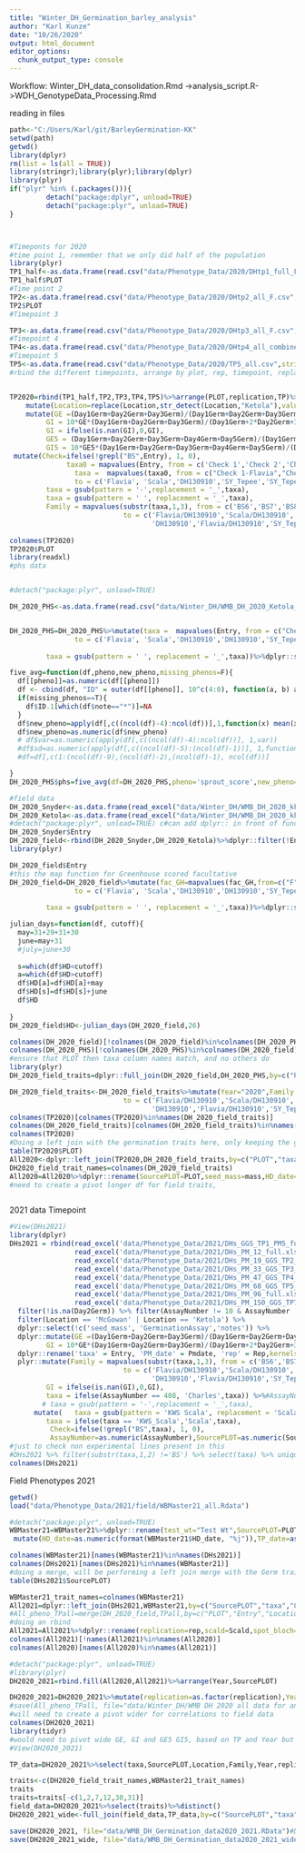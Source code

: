 ```yaml
---
title: "Winter_DH_Germination_barley_analysis"
author: "Karl Kunze"
date: "10/26/2020"
output: html_document
editor_options: 
  chunk_output_type: console
---
```

Workflow:
Winter_DH_data_consolidation.Rmd ->analysis_script.R->WDH_GenotypeData_Processing.Rmd

reading in files
```r
path<-"C:/Users/Karl/git/BarleyGermination-KK"
setwd(path)
getwd()
library(dplyr)
rm(list = ls(all = TRUE))
library(stringr);library(plyr);library(dplyr)
library(plyr)
if("plyr" %in% (.packages())){
         detach("package:dplyr", unload=TRUE) 
         detach("package:plyr", unload=TRUE) 
} 



#Timeponts for 2020
#time point 1, remember that we only did half of the population
library(plyr)
TP1_half<-as.data.frame(read.csv("data/Phenotype_Data/2020/DHtp1_full_F.csv",stringsAsFactors = FALSE))%>%dplyr::select(Entry,PLOT,Full_sample,Sample_ID,replication,Day1Germ,Day2Germ,Day3Germ,Day4Germ,Day5Germ,kernels_remaining,Year,Location)%>%arrange(Sample_ID,replication)%>%dplyr::mutate(PLOT=replace(PLOT,PLOT=="SN",13001),PLOT=replace(PLOT,PLOT=="SR",13002),PLOT=as.numeric(PLOT))%>%arrange(PLOT)%>%mutate(TP="TP1",PM_date=5)
TP1_half$PLOT
#Time point 2
TP2<-as.data.frame(read.csv("data/Phenotype_Data/2020/DHtp2_all_F.csv",stringsAsFactors = FALSE))%>%dplyr::select(Entry,PLOT,Full_sample,Sample_ID,replication,Day1Germ,Day2Germ,Day3Germ,Day4Germ,Day5Germ,kernels_remaining,Year,Location)%>%arrange(Sample_ID,replication)%>%dplyr::mutate(PLOT = gsub("a","",PLOT),PLOT=replace(PLOT,PLOT=="SN",13001),PLOT=replace(PLOT,PLOT=="SR",13002),PLOT=as.numeric(PLOT))%>%arrange(PLOT)%>%mutate(TP="TP2",PM_date=19)
TP2$PLOT
#Timepoint 3

TP3<-as.data.frame(read.csv("data/Phenotype_Data/2020/DHtp3_all_F.csv",stringsAsFactors = FALSE))%>%dplyr::select(Entry,PLOT,Full_sample,Sample_ID,replication,Day1Germ,Day2Germ,Day3Germ,Day4Germ,Day5Germ,kernels_remaining,Year,Location)%>%arrange(Sample_ID,replication)%>%dplyr::mutate(PLOT = gsub("a","",PLOT),PLOT=replace(PLOT,PLOT=="SN",13001),PLOT=replace(PLOT,PLOT=="SR",13002),PLOT=as.numeric(PLOT))%>%arrange(PLOT)%>%mutate(TP="TP3",PM_date=47)
#Timepoint 4
TP4<-as.data.frame(read.csv("data/Phenotype_Data/2020/DHtp4_all_combined_F.csv",stringsAsFactors = FALSE))%>%dplyr::select(Entry,PLOT,Full_sample,Sample_ID,replication,Day1Germ,Day2Germ,Day3Germ,Day4Germ,Day5Germ,kernels_remaining,Year,Location)%>%arrange(Sample_ID,replication)%>%dplyr::mutate(PLOT = gsub("a","",PLOT),PLOT=replace(PLOT,str_detect(PLOT,"SN-"),13001),PLOT=replace(PLOT,str_detect(PLOT,"SR-"),13002),PLOT=as.numeric(PLOT))%>%arrange(PLOT)%>%mutate(TP="TP4",PM_date=96)
#Timepoint 5 
TP5<-as.data.frame(read.csv("data/Phenotype_Data/2020/TP5_all.csv",stringsAsFactors = FALSE))%>%dplyr::select(Entry,PLOT,Full_sample,Sample_ID,replication,Day1Germ,Day2Germ,Day3Germ,Day4Germ,Day5Germ,kernels_remaining,Year,Location)%>%arrange(Sample_ID,replication)%>%dplyr::mutate(PLOT = gsub("a","",PLOT),PLOT=replace(PLOT,str_detect(PLOT,"SN-"),13001),PLOT=replace(PLOT,str_detect(PLOT,"SR-"),13002),PLOT=as.numeric(PLOT))%>%arrange(PLOT)%>%mutate(TP="TP5",PM_date=152)
#rbind the different timepoints, arrange by plot, rep, timepoint, replace location names and add the GE/GI calculations. Year is already included


TP2020=rbind(TP1_half,TP2,TP3,TP4,TP5)%>%arrange(PLOT,replication,TP)%>%
    mutate(Location=replace(Location,str_detect(Location,"Ketola"),values="Ketola2020"),Location=replace(Location,str_detect(Location,"Snyder"),"Snyder2020"))%>%
    mutate(GE =(Day1Germ+Day2Germ+Day3Germ)/(Day1Germ+Day2Germ+Day3Germ+Day4Germ+Day5Germ+kernels_remaining),
         GI = 10*GE*(Day1Germ+Day2Germ+Day3Germ)/(Day1Germ+2*Day2Germ+3*Day3Germ),
         GI = ifelse(is.nan(GI),0,GI),
         GE5 = (Day1Germ+Day2Germ+Day3Germ+Day4Germ+Day5Germ)/(Day1Germ+Day2Germ+Day3Germ+Day4Germ+Day5Germ+kernels_remaining),
         GI5 = 10*GE5*(Day1Germ+Day2Germ+Day3Germ+Day4Germ+Day5Germ)/(Day1Germ+Day2Germ*2+Day3Germ*3+Day4Germ*4+Day5Germ*5))%>%
 mutate(Check=ifelse(!grepl("BS",Entry), 1, 0),
              taxa0 = mapvalues(Entry, from = c('Check 1','Check 2','Check 3','Check 4','Check 5','Check 6'),to = c('Flavia', 'Scala','DH130910','SY_Tepee','Wintmalt','Charles')),
                taxa =  mapvalues(taxa0, from = c("Check 1-Flavia","Check 2-Scala","Check 3-DH130910","Check 3-SY Tepee","Check 4-SY Tepee","Check 5-Wintmalt","Check 6-Charles"),
                to = c('Flavia', 'Scala','DH130910','SY_Tepee','SY_Tepee','Wintmalt','Charles')),
         taxa = gsub(pattern = '-',replacement = '_',taxa),
         taxa = gsub(pattern = ' ', replacement = '_',taxa),
         Family = mapvalues(substr(taxa,1,3), from = c('BS6','BS7','BS8','BS9','DH1','Fla','SY_','Sca','Win','KWS'), 
                            to = c('Flavia/DH130910','Scala/DH130910','SY_Tepee/DH130910','Wintmalt/DH130910',
                                   'DH130910','Flavia/DH130910','SY_Tepee/DH130910','Scala/DH130910','Wintmalt/DH130910','Scala/DH130910')))%>%dplyr::select(-taxa0)%>%mutate(Year=as.factor(Year))
                
colnames(TP2020)
TP2020$PLOT
library(readxl)
#phs data


#detach("package:plyr", unload=TRUE)

DH_2020_PHS<-as.data.frame(read.csv("data/Winter_DH/WMB_DH_2020_Ketola_PHS.csv",stringsAsFactors = TRUE))%>%dplyr::rename(sprout_score=Sprout.Score)%>%dplyr::select(Entry,PLOT,sprout_score)%>%mutate(sprout_score=as.character(sprout_score),sprout_score=replace(sprout_score,sprout_score=="0","00000"))%>%na.omit()%>%arrange(PLOT)


DH_2020_PHS=DH_2020_PHS%>%mutate(taxa =  mapvalues(Entry, from = c("Check 1-Flavia","Check 2-Scala","Check 3-DH130910","Check 3-DH130911","Check 4-SY Tepee","Check 5-Wintmalt","Check 6-Charles"),
                to = c('Flavia', 'Scala','DH130910','DH130910','SY_Tepee','Wintmalt','Charles')),
 
         taxa = gsub(pattern = ' ', replacement = '_',taxa))%>%dplyr::select(-Entry)

five_avg=function(df,pheno,new_pheno,missing_phenos=F){
  df[[pheno]]=as.numeric(df[[pheno]])
  df <- cbind(df, "ID" = outer(df[[pheno]], 10^c(4:0), function(a, b) a %/% b %% 10))
  if(missing_phenos==T){
    df$ID.1[which(df$note=="*")]=NA
  }
  df$new_pheno=apply(df[,c((ncol(df)-4):ncol(df))],1,function(x) mean(x, na.rm=T))
  df$new_pheno=as.numeric(df$new_pheno)
  # df$var=as.numeric(apply(df[,c((ncol(df)-4):ncol(df))], 1,var))
  #df$sd=as.numeric(apply(df[,c((ncol(df)-5):(ncol(df)-1))], 1,function(x) sd(x, na.rm=T)))
  #df=df[,c(1:(ncol(df)-9),(ncol(df)-2),(ncol(df)-1), ncol(df))]

}
DH_2020_PHS$phs=five_avg(df=DH_2020_PHS,pheno='sprout_score',new_pheno='phs')

#field data
DH_2020_Snyder<-as.data.frame(read_excel("data/Winter_DH/WMB_DH_2020_kkGit.xlsx",sheet = "Snyder"))
DH_2020_Ketola<-as.data.frame(read_excel("data/Winter_DH/WMB_DH_2020_kkGit.xlsx",sheet = "Ketola"))
#detach("package:plyr", unload=TRUE) c#can add dplyr:: in front of function instead
DH_2020_Snyder$Entry
DH_2020_field<-rbind(DH_2020_Snyder,DH_2020_Ketola)%>%dplyr::filter(!Entry=="Check 7-Erie")%>%dplyr::select(Entry,PLOT,mass,Facultative_Greenhouse,Facultative_Spring_planted,wh_percent,Scald,HD,Ht,PM)%>%dplyr::rename(fac_GH=Facultative_Greenhouse,fac_field=Facultative_Spring_planted,ws_percent=wh_percent,scald=Scald,Maturity_date=PM)%>%mutate(scald=as.numeric(scald),HD=as.numeric(HD),Ht=as.numeric(Ht),Maturity_date=as.numeric(Maturity_date),Year="year")%>%mutate(fac_field=replace(fac_field,str_detect(fac_field,"W"),"Winter"),fac_field=na_if(fac_field,"Missing"))
library(plyr)

DH_2020_field$Entry
#this the map function for Greenhouse scored facultative
DH_2020_field=DH_2020_field%>%mutate(fac_GH=mapvalues(fac_GH,from=c("F","H","H?","H1","MP","N","N?","W"),to=c("Fac","Fac","Winter","Winter","Winter","Winter","Winter","Winter")))%>%mutate(taxa =  mapvalues(Entry, from = c("Check 1-Flavia","Check 2-Scala","Check 3-DH130910","Check 3-DH130911","Check 4-SY Tepee","Check 4-Sy Tepee","Check 5-Wintmalt","Check 6-Charles"),
                to = c('Flavia', 'Scala','DH130910','DH130910','SY_Tepee',"SY_Tepee",'Wintmalt','Charles')),
 
         taxa = gsub(pattern = ' ', replacement = '_',taxa))%>%dplyr::select(-Entry)

julian_days=function(df, cutoff){
  may=31+29+31+30
  june=may+31
  #july=june+30
  
  s=which(df$HD<cutoff)
  a=which(df$HD>cutoff)
  df$HD[a]=df$HD[a]+may
  df$HD[s]=df$HD[s]+june
  df$HD
  
}
DH_2020_field$HD<-julian_days(DH_2020_field,26)

colnames(DH_2020_field)[!colnames(DH_2020_field)%in%colnames(DH_2020_PHS)]
colnames(DH_2020_PHS)[!colnames(DH_2020_PHS)%in%colnames(DH_2020_field)]
#ensure that PLOT then taxa column names match, and no others do
library(plyr)
DH_2020_field_traits=dplyr::full_join(DH_2020_field,DH_2020_PHS,by=c("PLOT","taxa"))

DH_2020_field_traits<-DH_2020_field_traits%>%mutate(Year="2020",Family = mapvalues(substr(taxa,1,3), from = c('BS6','BS7','BS8','BS9','DH1','Fla','SY_','Sca','Win','KWS','Cha'), 
                            to = c('Flavia/DH130910','Scala/DH130910','SY_Tepee/DH130910','Wintmalt/DH130910',
                                   'DH130910','Flavia/DH130910','SY_Tepee/DH130910','Scala/DH130910','Wintmalt/DH130910','Scala/DH130910','Charles')))
colnames(TP2020)[colnames(TP2020)%in%names(DH_2020_field_traits)]
colnames(DH_2020_field_traits)[colnames(DH_2020_field_traits)%in%names(TP2020)]
colnames(TP2020)
#Doing a left join with the germination traits here, only keeping the germination related lines
table(TP2020$PLOT)
All2020<-dplyr::left_join(TP2020,DH_2020_field_traits,by=c("PLOT","taxa","Family","Year"))
DH2020_field_trait_names=colnames(DH_2020_field_traits)
All2020=All2020%>%dplyr::rename(SourcePLOT=PLOT,seed_mass=mass,HD_date=HD,AssayNumber=Sample_ID)%>%dplyr::select(-sprout_score,-Entry)
#need to create a pivot longer df for field traits, 



```
2021 data
Timepoint
```r
#View(DHs2021)
library(dplyr)
DHs2021 = rbind(read_excel('data/Phenotype_Data/2021/DHs_GGS_TP1_PM5_full.xlsx') %>% mutate(notes = NA, TP = 'TP1'),
                read_excel('data/Phenotype_Data/2021/DHs_PM_12_full.xlsx')%>% mutate(notes = NA,TP = 'TP1.5'),
                read_excel('data/Phenotype_Data/2021/DHs_PM_19_GGS_TP2_full.xlsx') %>% mutate(notes = NA, TP = 'TP2'),
                read_excel('data/Phenotype_Data/2021/DHs_PM_33_GGS_TP3_full.xlsx') %>% mutate(TP = 'TP2.5'),
                read_excel('data/Phenotype_Data/2021/DHs_PM_47_GGS_TP4_full.xlsx') %>% mutate(TP = 'TP3'),
                read_excel('data/Phenotype_Data/2021/DHs_PM_68_GGS_TP5_full.xlsx')%>% mutate(TP='TP3.5'),
                read_excel('data/Phenotype_Data/2021/DHs_PM_96_full.xlsx') %>% mutate(TP = 'TP4'),
                read_excel('data/Phenotype_Data/2021/DHs_PM_150_GGS_TP7_full.xlsx') %>% mutate(Pmdate = 152,notes = NA,TP = 'TP5')) %>%
  filter(!is.na(Day2Germ)) %>% filter(AssayNumber != 10 & AssayNumber != 318 & AssayNumber != 190) %>% #These look to be contamination
  filter(Location == 'McGowan' | Location == 'Ketola') %>%
  dplyr::select(!c('seed_mass', 'GerminationAssay','notes')) %>%
  dplyr::mutate(GE =(Day1Germ+Day2Germ+Day3Germ)/(Day1Germ+Day2Germ+Day3Germ+Day4Germ+KernelsLeft),
         GI = 10*GE*(Day1Germ+Day2Germ+Day3Germ)/(Day1Germ+2*Day2Germ+3*Day3Germ), Rep = as.factor(Rep)) %>%
  dplyr::rename('taxa' = Entry, 'PM_date' = Pmdate, 'rep' = Rep,kernels_remaining=KernelsLeft)  %>%
  plyr::mutate(Family = mapvalues(substr(taxa,1,3), from = c('BS6','BS7','BS8','BS9','DH1','Fla','SY_','KWS','Win'), 
                            to = c('Flavia/DH130910','Scala/DH130910','SY_Tepee/DH130910','Wintmalt/DH130910',
                                   'DH130910','Flavia/DH130910','SY_Tepee/DH130910','Scala/DH130910','Wintmalt/DH130910')),
         GI = ifelse(is.nan(GI),0,GI), 
         taxa = ifelse(AssayNumber == 408, 'Charles',taxa)) %>%#AssayNumber 408 is 'Charles' not the entry it claims to be!
        # taxa = gsub(pattern = '-',replacement = '_',taxa), 
      mutate(   taxa = gsub(pattern = 'KWS Scala', replacement = 'Scala',taxa),
         taxa = ifelse(taxa == 'KWS_Scala','Scala',taxa),
          Check=ifelse(!grepl("BS",taxa), 1, 0),
          AssayNumber=as.numeric(AssayNumber),SourcePLOT=as.numeric(SourcePLOT))%>%arrange(SourcePLOT)
#just to check non experimental lines present in this
#DHs2021 %>% filter(substr(taxa,1,2) !='BS') %>% select(taxa) %>% unique()
colnames(DHs2021)
```
Field Phenotypes 2021
```r
getwd()
load("data/Phenotype_Data/2021/field/WBMaster21_all.Rdata")

#detach("package:plyr", unload=TRUE)
WBMaster21=WBMaster21%>%dplyr::rename(test_wt="Test Wt",SourcePLOT=PLOT21,grain_name="GRAIN NAME",ws_percent=ws,PowderyMildew="PoweryMildew")%>%dplyr::select(Entry,SourcePLOT,Location,Year,Check,Row,Column,kgha,ws_percent,frost_damage,HD_date,TP_date,Maturity_date,Ht,Lodging,phs,Scald,SB,PowderyMildew)%>%
 mutate(HD_date=as.numeric(format(WBMaster21$HD_date, "%j")),TP_date=as.numeric(format(WBMaster21$TP_date,"%j")))%>%mutate(taxa=gsub("KWS Scala","Scala",Entry))%>%dplyr::rename(TipPoint_date=TP_date)%>%dplyr::select(-Entry)

colnames(WBMaster21)[names(WBMaster21)%in%names(DHs2021)]
colnames(DHs2021)[names(DHs2021)%in%names(WBMaster21)]
#doing a merge, will be performing a left join merge with the Germ traits first. For this study we're not interested in lines that were not assayed for germination and/or malting quality
table(DHs2021$SourcePLOT)

WBMaster21_trait_names=colnames(WBMaster21)
All2021=dplyr::left_join(DHs2021,WBMaster21,by=c("SourcePLOT","taxa","Check","Location","Year"))
#All_pheno_TPall=merge(DH_2020_field,TPall,by=c("PLOT","Entry","Location","Year"),all =TRUE)
#doing an rbind
All2021=All2021%>%dplyr::rename(replication=rep,scald=Scald,spot_bloch=SB)%>%select(-PM)
colnames(All2021)[!names(All2021)%in%names(All2020)]
colnames(All2020)[names(All2020)%in%names(All2021)]

#detach("package:plyr", unload=TRUE)
#library(plyr)
DH2020_2021=rbind.fill(All2020,All2021)%>%arrange(Year,SourcePLOT)

DH2020_2021=DH2020_2021%>%mutate(replication=as.factor(replication),Year=as.factor(Year),PM_date=as.factor(PM_date))
#save(All_pheno_TPall, file="data/Winter_DH/WMB DH 2020 all data for analysis.RData")
#will need to create a pivot wider for correlations to field data
colnames(DH2020_2021)
library(tidyr)
#would need to pivot wide GE, GI and GE5 GI5, based on TP and Year but keep the rep and year
#View(DH2020_2021)

TP_data=DH2020_2021%>%select(taxa,SourcePLOT,Location,Family,Year,replication,PM_date,GE,GI,GE5,GI5,Day1Germ)%>% select(-replication)%>%pivot_wider(names_from = c(PM_date), values_from = -names(.)[c(1:6)],values_fill=NA,values_fn =mean)

traits<-c(DH2020_field_trait_names,WBMaster21_trait_names)
traits
traits=traits[-c(1,2,7,12,30,31)]
field_data=DH2020_2021%>%select(traits)%>%distinct()
DH2020_2021_wide<-full_join(field_data,TP_data,by=c("SourcePLOT","taxa","Family","Location","Year"))

save(DH2020_2021, file="data/WMB_DH_Germination_data2020_2021.RData")#DH2020_2021
save(DH2020_2021_wide, file="data/WMB_DH_Germination_data2020_2021_wide_format.RData")#DH2020_2021_wide
```


